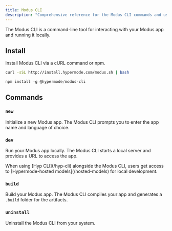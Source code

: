```yaml
---
title: Modus CLI
description: "Comprehensive reference for the Modus CLI commands and usage"
---
```


The Modus CLI is a command-line tool for interacting with your Modus app and
running it locally.

## Install

Install Modus CLI via a cURL command or npm.

<CodeGroup>

```bash cURL
curl -sSL http://install.hypermode.com/modus.sh | bash
```

```js npm
npm install -g @hypermode/modus-cli
```

</CodeGroup>

## Commands

### `new`

Initialize a new Modus app. The Modus CLI prompts you to enter the app name and
language of choice.

### `dev`

Run your Modus app locally. The Modus CLI starts a local server and provides a
URL to access the app.

<Tip>
  When using [Hyp CLI](/hyp-cli) alongside the Modus CLI, users get access to
  [Hypermode-hosted models](/hosted-models) for local development.
</Tip>

### `build`

Build your Modus app. The Modus CLI compiles your app and generates a `.build`
folder for the artifacts.

### `uninstall`

Uninstall the Modus CLI from your system.
